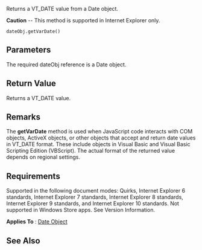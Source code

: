 Returns a VT_DATE value from a Date object.

'''Caution''' -- This method is supported in Internet Explorer only.

 dateObj.getVarDate()

==Parameters==
The required dateObj reference is a Date object.


==Return Value==
Returns a VT_DATE value.


==Remarks==
The '''getVarDate''' method is used when JavaScript code interacts with COM objects, ActiveX objects, or other objects that accept and return date values in VT_DATE format. These include objects in Visual Basic and Visual Basic Scripting Edition (VBScript). The actual format of the returned value depends on regional settings.


==Requirements==
Supported in the following document modes: Quirks, Internet Explorer 6 standards, Internet Explorer 7 standards, Internet Explorer 8 standards, Internet Explorer 9 standards, and Internet Explorer 10 standards. Not supported in Windows Store apps. See Version Information.

'''Applies To''' : [[Date|Date Object]]


==See Also==

              

              
